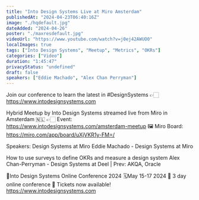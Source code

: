 ```yaml
---
title: "Into Design Systems Live at Miro Amsterdam"
publishedAt: "2024-04-23T06:40:16Z"
image: "./hqdefault.jpg"
dateAdded: "2024-04-26"
poster: "./maxresdefault.jpg"
videoUrl: "https://www.youtube.com/watch?v=j0ej42AWUO0"
localImages: true
tags: ["Into Design Systems", "Meetup", "Metrics", "OKRs"]
categories: ["Video"]
duration: "1:45:47"
privacyStatus: "undefined"
draft: false
speakers: ["Eddie Machado", "Alex Chan Perryman"]
---
```

Join our conference to learn the latest in #DesignSystems 👉🏻 https://www.intodesignsystems.com

Hybrid Meetup by Into Design Systems streamed live from Miro in Amsterdam 🇳🇱
👉🏻 Event: https://www.intodesignsystems.com/amsterdam-meetup
🖼️ Miro Board: https://miro.com/app/board/uXjVKR1y-FM=/

Speakers:
Design Systems at Miro
Eddie Machado - Design Systems at Miro

How to use surveys to define OKRs and measure a design system
Alex Chan-Perryman - Design Systems at Deel | Prev: AKQA, Oracle

📐Into Design Systems Online Conference 2024
🗓️May 15-17 2024
🚀 3 day online conference
🎫 Tickets now available! 
https://www.intodesignsystems.com
